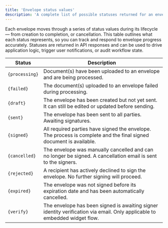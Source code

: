 ```yaml
---
title: 'Envelope status values'
description: 'A complete list of possible statuses returned for an envelope'
---
```


Each envelope moves through a series of status values during its lifecycle — from creation to completion, or cancellation. This table outlines what each status represents, so you can track and respond to envelope progress accurately. Statuses are returned in API responses and can be used to drive application logic, trigger user notifications, or audit workflow state.

| Status         | Description                                                                                                                    |
| -------------- | ------------------------------------------------------------------------------------------------------------------------------ |
| `{processing}` | Document(s) have been uploaded to an envelope and are being processed. |
| `{failed}`     | The document(s) uploaded to an envelope failed during processing. |
| `{draft}`      | The envelope has been created but not yet sent. It can still be edited or updated before sending.                              |
| `{sent}`       | The envelope has been sent to all parties. Awaiting signatures.                             |
| `{signed}`     | All required parties have signed the envelope. The process is complete and the final signed document is available.             |
| `{cancelled}`  | The envelope was manually cancelled and can no longer be signed. A cancellation email is sent to the signers.                  |
| `{rejected}`   | A recipient has actively declined to sign the envelope. No further signing will proceed.                           |
| `{expired}`    | The envelope was not signed before its expiration date and has been automatically cancelled.                                   |
| `{verify}`     | The envelope has been signed is awaiting signer identity verification via email. Only applicable to embedded widget flow.                                    |
